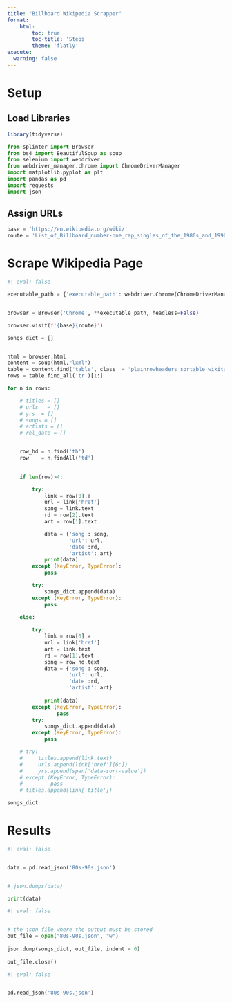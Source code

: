 ```yaml
---
title: "Billboard Wikipedia Scrapper"
format: 
    html: 
        toc: true
        toc-title: 'Steps'
        theme: 'flatly' 
execute: 
  warning: false
---
```


# Setup

## Load Libraries

```r
library(tidyverse)
```

```python
from splinter import Browser
from bs4 import BeautifulSoup as soup
from selenium import webdriver
from webdriver_manager.chrome import ChromeDriverManager
import matplotlib.pyplot as plt
import pandas as pd
import requests
import json 

```

## Assign URLs

```python
base = 'https://en.wikipedia.org/wiki/'
route = 'List_of_Billboard_number-one_rap_singles_of_the_1980s_and_1990s'
```

# Scrape Wikipedia Page

```python
#| eval: false

executable_path = {'executable_path': webdriver.Chrome(ChromeDriverManager().install())}


browser = Browser('Chrome', **executable_path, headless=False)

browser.visit(f'{base}{route}')

songs_dict = []


html = browser.html
content = soup(html,"lxml")
table = content.find('table', class_ = 'plainrowheaders sortable wikitable jquery-tablesorter')
rows = table.find_all('tr')[1:]

for n in rows:

    # titles = []
    # urls   = []
    # yrs  = []
    # songs = []
    # artists = []
    # rel_date = []


    row_hd = n.find('th')
    row    = n.findAll('td')
    

    if len(row)>4:

        try:
            link = row[0].a
            url = link['href']
            song = link.text
            rd = row[2].text
            art = row[1].text

            data = {'song': song,
                    'url': url,
                    'date':rd,
                    'artist': art}
            print(data)
        except (KeyError, TypeError):
            pass

        try:
            songs_dict.append(data)
        except (KeyError, TypeError):
            pass
        
    else:

        try:
            link = row[0].a
            url = link['href']
            art = link.text
            rd = row[1].text
            song = row_hd.text
            data = {'song': song,
                    'url': url,
                    'date':rd,
                    'artist': art}
            
            print(data)
        except (KeyError, TypeError):
                pass
        try:
            songs_dict.append(data)
        except (KeyError, TypeError):
            pass

    # try:
    #     titles.append(link.text)
    #     urls.append(link['href'][6:])
    #     yrs.append(span['data-sort-value'])
    # except (KeyError, TypeError):
    #         pass
    # titles.append(link['title'])

songs_dict
```

# Results

```python
#| eval: false


data = pd.read_json('80s-90s.json')


# json.dumps(data)

print(data)

```

```python
#| eval: false


# the json file where the output must be stored 
out_file = open("80s-90s.json", "w") 
    
json.dump(songs_dict, out_file, indent = 6) 
    
out_file.close() 
```

```python
#| eval: false


pd.read_json('80s-90s.json')

```

